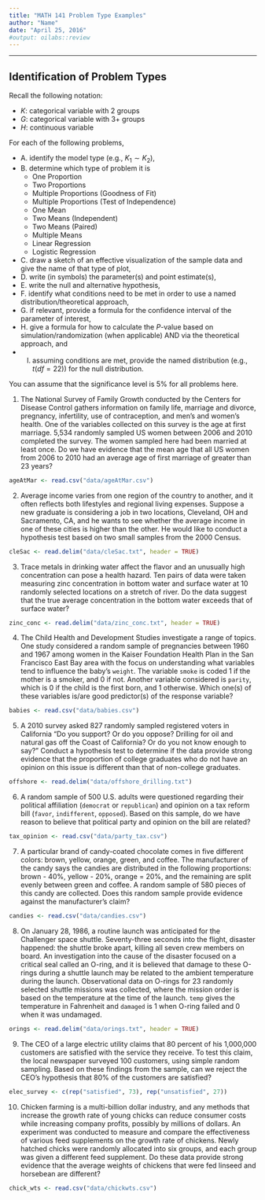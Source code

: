 ```yaml
---
title: "MATH 141 Problem Type Examples"
author: "Name"
date: "April 25, 2016"
#output: oilabs::review
---
```


<!-- The code on lines 9-11 below converts the - into a, b, etc. 
<style type="text/css">
    ol { list-style-type: upper-alpha; }
</style>

-->

* * *

## Identification of Problem Types

Recall the following notation:

  - $K$: categorical variable with 2 groups
  - $G$: categorical variable with 3+ groups
  - $H$: continuous variable

For each of the following problems, 


  - A. identify the model type (e.g., $K_1 \sim K_2$),
  - B. determine which type of problem it is 
    - One Proportion
    - Two Proportions
    - Multiple Proportions (Goodness of Fit)
    - Multiple Proportions (Test of Independence)
    - One Mean
    - Two Means (Independent)
    - Two Means (Paired)
    - Multiple Means
    - Linear Regression
    - Logistic Regression
  - C. draw a sketch of an effective visualization of the sample data and give the name of that type of plot,
  - D. write (in symbols) the parameter(s) and point estimate(s),
  - E. write the null and alternative hypothesis,
  - F. identify what conditions need to be met in order to use a named distribution/theoretical approach,
  - G. if relevant, provide a formula for the confidence interval of the parameter of interest,
  - H. give a formula for how to calculate the $P$-value based on simulation/randomization (when applicable) AND via the theoretical approach, and 
  - I.  assuming conditions are met, provide the named distribution (e.g., $t(df = 22)$) for the null distribution.

You can assume that the significance level is 5% for all problems here.


1. The National Survey of Family Growth conducted by the
Centers for Disease Control gathers information on family life, marriage and divorce, pregnancy,
infertility, use of contraception, and men's and women's health. One of the variables collected on
this survey is the age at first marriage. 5,534 randomly sampled US women between 2006 and 2010 completed the survey. The women sampled here had been married at least once.  Do we have evidence that the mean age that all US women from 2006 to 2010 had an average age of first marriage of greater than 23 years?

```r
ageAtMar <- read.csv("data/ageAtMar.csv")
```

2. Average income varies from one region of the country to
another, and it often reflects both lifestyles and regional living expenses. Suppose a new graduate
is considering a job in two locations, Cleveland, OH and Sacramento, CA, and he wants to see
whether the average income in one of these cities is higher than the other. He would like to conduct
a hypothesis test based on two small samples from the 2000 Census.

```r
cleSac <- read.delim("data/cleSac.txt", header = TRUE)
```

3. Trace metals in drinking water affect the flavor and an unusually high concentration can pose a health hazard. Ten pairs of data were taken measuring zinc concentration in bottom water and surface water at 10 randomly selected locations on a stretch of river. Do the data suggest that the true average concentration in the bottom water exceeds that of surface water?

```r
zinc_conc <- read.delim("data/zinc_conc.txt", header = TRUE)
```

4. The Child Health and Development Studies investigate a range of
topics. One study considered a random sample of pregnancies between 1960 and 1967 among women in the Kaiser
Foundation Health Plan in the San Francisco East Bay area with the focus on understanding what variables tend to influence the baby's `weight`.  The variable `smoke` is coded 1 if the mother is a
smoker, and 0 if not.  Another variable considered is `parity`, which is 0 if the child is the first born, and 1 otherwise.  Which one(s) of these variables is/are good predictor(s) of the response variable?

```r
babies <- read.csv("data/babies.csv")
```

5. A 2010 survey asked 827 randomly sampled registered voters
in California "Do you support? Or do you oppose? Drilling for oil and natural gas off the Coast of
California? Or do you not know enough to say?" Conduct a hypothesis test to determine if the data
provide strong evidence that the proportion of college
graduates who do not have an opinion on this issue is
different than that of non-college graduates.

```r
offshore <- read.delim("data/offshore_drilling.txt")
```

6. A random sample of 500 U.S. adults were questioned regarding their political affiliation (`democrat` or `republican`) and opinion on a tax reform bill (`favor`, `indifferent`, `opposed`). Based on this sample, do we have reason to believe that political party and opinion on the bill are related?

```r
tax_opinion <- read.csv("data/party_tax.csv")
```

7. A particular brand of candy-coated chocolate comes in five different colors: brown, yellow, orange, green, and coffee.  The manufacturer of the candy says the candies are distributed in the following proportions:  brown - 40%, yellow - 20%, orange = 20%, and the remaining are split evenly between green and coffee.  A random sample of 580 pieces of this candy are collected.  Does this random sample provide evidence against the manufacturer's claim?

```r
candies <- read.csv("data/candies.csv")
```

8. On January 28, 1986, a routine launch was anticipated for
the Challenger space shuttle. Seventy-three seconds into the 
flight, disaster happened: the shuttle
broke apart, killing all seven crew members on board. An investigation into the cause of the
disaster focused on a critical seal called an O-ring, and it is believed that damage to these O-rings
during a shuttle launch may be related to the ambient temperature during the launch. Observational data on O-rings for 23 randomly selected shuttle missions was collected, where the mission order
is based on the temperature at the time of the launch. `temp` gives the temperature in Fahrenheit and `damaged` is 1 when O-ring failed and 0 when it was undamaged.

```r
orings <- read.delim("data/orings.txt", header = TRUE)
```

9. The CEO of a large electric utility claims that 80 percent of his 1,000,000 customers are satisfied with the service they receive. To test this claim, the local newspaper surveyed 100 customers, using simple random sampling. Based on these findings from the sample, can we reject the CEO's hypothesis that 80% of the customers are satisfied?

```r
elec_survey <- c(rep("satisfied", 73), rep("unsatisfied", 27))
```

10. Chicken farming is a multi-billion dollar industry,
and any methods that increase the growth rate of young chicks can reduce consumer costs while
increasing company profits, possibly by millions of dollars. An experiment was conducted to
measure and compare the effectiveness of various feed supplements on the growth rate of chickens.
Newly hatched chicks were randomly allocated into six groups, and each group was given a different
feed supplement. Do these data provide strong evidence that the average weights of chickens that were fed
linseed and horsebean are different?

```r
chick_wts <- read.csv("data/chickwts.csv")
```
